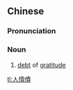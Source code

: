 ==Chinese==
{{zh-forms|s=人情债|type=21}}

===Pronunciation===
{{zh-pron
|m=rénqíngzhài
|mn=jîn-chêng-chè/lîn-chêng-chè
|cat=n
}}

===Noun===
{{zh-noun}}

# [[debt]] of [[gratitude]]

[[tl:人情債]]